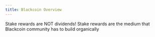 ```yaml
---
title: Blackcoin Overview
---
```


Stake rewards are NOT dividends!
Stake rewards are the medium that Blackcoin community has to build organically

